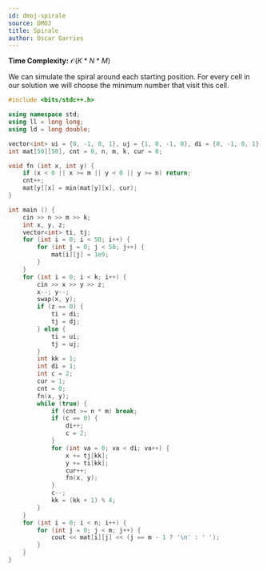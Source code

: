 ---
id: dmoj-spirale
source: DMOJ
title: Spirale
author: Oscar Garries
---

**Time Complexity:** $\mathcal{O}(K*N*M)$

We can simulate the spiral around each starting position. For every cell in our solution
we will choose the minimum number that visit this cell.

```cpp
#include <bits/stdc++.h>

using namespace std;
using ll = long long;
using ld = long double;

vector<int> ui = {0, -1, 0, 1}, uj = {1, 0, -1, 0}, di = {0, -1, 0, 1}, dj = {-1, 0, 1, 0};
int mat[50][50], cnt = 0, n, m, k, cur = 0;

void fn (int x, int y) {
	if (x < 0 || x >= m || y < 0 || y >= n) return;
	cnt++;
	mat[y][x] = min(mat[y][x], cur);
}

int main () {
	cin >> n >> m >> k;
	int x, y, z;
	vector<int> ti, tj;
	for (int i = 0; i < 50; i++) {
		for (int j = 0; j < 50; j++) {
			mat[i][j] = 1e9;
		}
	}
	for (int i = 0; i < k; i++) {
		cin >> x >> y >> z;
		x--; y--;
		swap(x, y);
		if (z == 0) {
			ti = di;
			tj = dj;
		} else {
			ti = ui;
			tj = uj;
		}
		int kk = 1;
		int di = 1;
		int c = 2;
		cur = 1;
		cnt = 0;
		fn(x, y);
		while (true) {
			if (cnt >= n * m) break;
			if (c == 0) {
				di++;
				c = 2;
			}
			for (int va = 0; va < di; va++) {
				x += tj[kk];
				y += ti[kk];
				cur++;
				fn(x, y);
			}
			c--;
			kk = (kk + 1) % 4;
		}
	}
	for (int i = 0; i < n; i++) {
		for (int j = 0; j < m; j++) {
			cout << mat[i][j] << (j == m - 1 ? '\n' : ' ');
		}
	}
}
```
